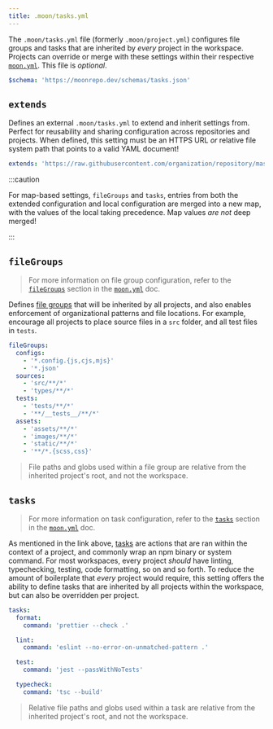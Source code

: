 ```yaml
---
title: .moon/tasks.yml
---
```



The `.moon/tasks.yml` file (formerly `.moon/project.yml`) configures file groups and tasks that are
inherited by _every_ project in the workspace. Projects can override or merge with these settings
within their respective [`moon.yml`](./project). This file is _optional_.

```yaml title=".moon/tasks.yml"
$schema: 'https://moonrepo.dev/schemas/tasks.json'
```

## `extends`<VersionLabel version="0.4" />

<HeadingApiLink to="/api/types/interface/InheritedTasksConfig#extends" />

Defines an external `.moon/tasks.yml` to extend and inherit settings from. Perfect for reusability
and sharing configuration across repositories and projects. When defined, this setting must be an
HTTPS URL _or_ relative file system path that points to a valid YAML document!

```yaml title=".moon/tasks.yml" {1}
extends: 'https://raw.githubusercontent.com/organization/repository/master/.moon/tasks.yml'
```

:::caution

For map-based settings, `fileGroups` and `tasks`, entries from both the extended configuration and
local configuration are merged into a new map, with the values of the local taking precedence. Map
values _are not_ deep merged!

:::

## `fileGroups`

<HeadingApiLink to="/api/types/interface/InheritedTasksConfig#fileGroups" />

> For more information on file group configuration, refer to the
> [`fileGroups`](./project#filegroups) section in the [`moon.yml`](./project) doc.

Defines [file groups](../concepts/file-group) that will be inherited by all projects, and also
enables enforcement of organizational patterns and file locations. For example, encourage all
projects to place source files in a `src` folder, and all test files in `tests`.

```yaml title=".moon/tasks.yml"
fileGroups:
  configs:
    - '*.config.{js,cjs,mjs}'
    - '*.json'
  sources:
    - 'src/**/*'
    - 'types/**/*'
  tests:
    - 'tests/**/*'
    - '**/__tests__/**/*'
  assets:
    - 'assets/**/*'
    - 'images/**/*'
    - 'static/**/*'
    - '**/*.{scss,css}'
```

> File paths and globs used within a file group are relative from the inherited project's root, and
> not the workspace.

## `tasks`

<HeadingApiLink to="/api/types/interface/InheritedTasksConfig#tasks" />

> For more information on task configuration, refer to the [`tasks`](./project#tasks) section in the
> [`moon.yml`](./project) doc.

As mentioned in the link above, [tasks](../concepts/task) are actions that are ran within the
context of a project, and commonly wrap an npm binary or system command. For most workspaces, every
project _should_ have linting, typechecking, testing, code formatting, so on and so forth. To reduce
the amount of boilerplate that _every_ project would require, this setting offers the ability to
define tasks that are inherited by all projects within the workspace, but can also be overridden per
project.

```yaml title=".moon/tasks.yml"
tasks:
  format:
    command: 'prettier --check .'

  lint:
    command: 'eslint --no-error-on-unmatched-pattern .'

  test:
    command: 'jest --passWithNoTests'

  typecheck:
    command: 'tsc --build'
```

> Relative file paths and globs used within a task are relative from the inherited project's root,
> and not the workspace.

